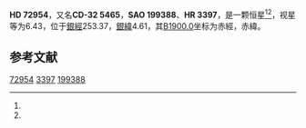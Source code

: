 {{Starbox begin
| name = HD 72954
}}
{{Starbox observe
| epoch = [[J2000.0|J2000.0]]
| constell = {{星座名待查}}<ref name=SIMBAD>{{cite web
 | url=http://simbad.u-strasbg.fr/simbad/sim-id?Ident=HR+3397
 | title =Pulsating variable Star
 | publisher=Centre de Données astronomiques de Strasbourg
 | work=SIMBAD
 | accessdate=2012-07-13}}</ref><ref name=DATA>{{cite web
 | url=http://vizier.u-strasbg.fr/viz-bin/VizieR-5?-out.add=.&-source=5050&-corr=PK=HR&-out.max=9999&HR=3397
 | title=VizieR Detailed Page
 | accessdate=2012-07-13
 | archive-date=2016-03-05
 | archive-url=https://web.archive.org/web/20160305012022/http://vizier.u-strasbg.fr/viz-bin/VizieR-5?-out.add=.&-source=5050&-corr=PK=HR&-out.max=9999&HR=3397
 | dead-url=no
 }}</ref>
| 星官 = 
| ra = {{RA|8|34|31.7}}<ref name=SIMBAD /><ref name=DATA />
| dec = {{DEC|-32|35|55}}<ref name=SIMBAD /><ref name=DATA />
| appmag_v = 6.43<ref name=SIMBAD /><ref name=DATA />
}}
{{Starbox character
| class = G5IV-V<ref name=SIMBAD /><ref name=DATA />
| b-v = 0.75<ref name=SIMBAD /><ref name=DATA />
| u-b = 0.23?<ref name=SIMBAD /><ref name=DATA />
| r-i = <ref name=SIMBAD /><ref name=DATA />
| variable = 
}}
{{Starbox astrometry
| radial_v = 0.23
| prop_mo_ra = 8
| parallax = 
| p_error = 
}}
{{Starbox catalog
| names =CD-32 5465，[[SAO星表|SAO]] 199388，[[HD星表|HD]] 72954，[[HR星表|HR]] 3397}}
{{Starbox reference |Simbad=HR+3397}}
{{Starbox end}}

'''HD 72954'''，又名'''CD-32 5465'''，'''SAO 199388'''、'''HR 3397'''，是一颗恒星<ref name=SIMBAD /><ref name=DATA />，视星等为6.43，位于[[銀道座標系|銀經]]253.37，[[銀道座標系|銀緯]]4.61，其[[B1900.0|B1900.0]]坐标为赤經{{RA|8|30|31.5}}，赤緯{{DEC|-32|4.61|4}}。

== 参考文献 ==
{{reflist}}

{{star-stub}}

[[Category:HD和HDE天體|72954]]
[[Category:HR天體|3397]]
[[Category:SAO天體|199388]]